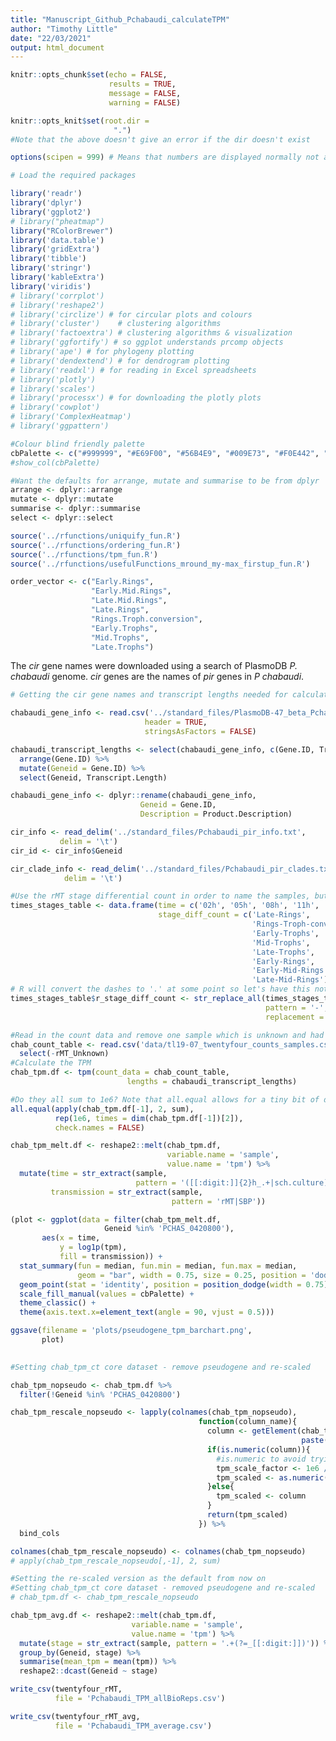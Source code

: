 ```yaml
---
title: "Manuscript_Github_Pchabaudi_calculateTPM"
author: "Timothy Little"
date: "22/03/2021"
output: html_document
---
```


```r
knitr::opts_chunk$set(echo = FALSE, 
                      results = TRUE, 
                      message = FALSE, 
                      warning = FALSE)

knitr::opts_knit$set(root.dir = 
                       ".")
#Note that the above doesn't give an error if the dir doesn't exist

options(scipen = 999) # Means that numbers are displayed normally not as 1e6 (1000000)
```

```r
# Load the required packages

library('readr')
library('dplyr')
library('ggplot2')
# library("pheatmap")
library("RColorBrewer")
library('data.table')
library('gridExtra')
library('tibble')
library('stringr')
library('kableExtra')
library('viridis')
# library('corrplot')
# library('reshape2')
# library('circlize') # for circular plots and colours
# library('cluster')    # clustering algorithms
# library('factoextra') # clustering algorithms & visualization
# library('ggfortify') # so ggplot understands prcomp objects
# library('ape') # for phylogeny plotting
# library('dendextend') # for dendrogram plotting
# library('readxl') # for reading in Excel spreadsheets
# library('plotly')
# library('scales')
# library('processx') # for downloading the plotly plots
# library('cowplot')
# library('ComplexHeatmap')
# library('ggpattern')

#Colour blind friendly palette
cbPalette <- c("#999999", "#E69F00", "#56B4E9", "#009E73", "#F0E442", "#0072B2", "#D55E00", "#CC79A7")
#show_col(cbPalette)

#Want the defaults for arrange, mutate and summarise to be from dplyr
arrange <- dplyr::arrange
mutate <- dplyr::mutate
summarise <- dplyr::summarise
select <- dplyr::select
```

```r
source('../rfunctions/uniquify_fun.R')
source('../rfunctions/ordering_fun.R')
source('../rfunctions/tpm_fun.R')
source('../rfunctions/usefulFunctions_mround_my-max_firstup_fun.R')
```

```r

order_vector <- c("Early.Rings",
                  "Early.Mid.Rings",
                  "Late.Mid.Rings",
                  "Late.Rings",
                  "Rings.Troph.conversion",
                  "Early.Trophs",
                  "Mid.Trophs",
                  "Late.Trophs")
```

The _cir_ gene names were downloaded using a search of PlasmoDB _P. chabaudi_ genome. _cir_ genes are the names of _pir_ genes in _P chabaudi_.

```r

# Getting the cir gene names and transcript lengths needed for calculating the transcript-per-million

chabaudi_gene_info <- read.csv('../standard_files/PlasmoDB-47_beta_Pchabaudichabaudi_GenesByTaxon_Summary.csv',
                              header = TRUE,
                              stringsAsFactors = FALSE)

chabaudi_transcript_lengths <- select(chabaudi_gene_info, c(Gene.ID, Transcript.Length)) %>% 
  arrange(Gene.ID) %>% 
  mutate(Geneid = Gene.ID) %>% 
  select(Geneid, Transcript.Length)

chabaudi_gene_info <- dplyr::rename(chabaudi_gene_info, 
                             Geneid = Gene.ID,
                             Description = Product.Description)

```

```r

cir_info <- read_delim('../standard_files/Pchabaudi_pir_info.txt',
           delim = '\t')
cir_id <- cir_info$Geneid

cir_clade_info <- read_delim('../standard_files/Pchabaudi_pir_clades.txt',
            delim = '\t')
```

```r
#Use the rMT stage differential count in order to name the samples, but keep time to retain order
times_stages_table <- data.frame(time = c('02h', '05h', '08h', '11h', '14h', '17h','20h','23h'),
                                 stage_diff_count = c('Late-Rings',
                                                      'Rings-Troph-conversion',
                                                      'Early-Trophs',
                                                      'Mid-Trophs',
                                                      'Late-Trophs',
                                                      'Early-Rings',
                                                      'Early-Mid-Rings',
                                                      'Late-Mid-Rings'))
# R will convert the dashes to '.' at some point so let's have this notation here also
times_stages_table$r_stage_diff_count <- str_replace_all(times_stages_table$stage_diff_count, 
                                                         pattern = '-', 
                                                         replacement = '\\.')
```

```r
#Read in the count data and remove one sample which is unknown and had no description.
chab_count_table <- read.csv('data/tl19-07_twentyfour_counts_samples.csv') %>% 
  select(-rMT_Unknown)
#Calculate the TPM
chab_tpm.df <- tpm(count_data = chab_count_table, 
                          lengths = chabaudi_transcript_lengths)

#Do they all sum to 1e6? Note that all.equal allows for a tiny bit of difference which is okay.
all.equal(apply(chab_tpm.df[-1], 2, sum), 
          rep(1e6, times = dim(chab_tpm.df[-1])[2]), 
          check.names = FALSE)
```

```r

chab_tpm_melt.df <- reshape2::melt(chab_tpm.df,
                                   variable.name = 'sample',
                                   value.name = 'tpm') %>% 
  mutate(time = str_extract(sample, 
                            pattern = '([[:digit:]]{2}h_.+|sch.culture)(?=_[[:digit:]])'),
         transmission = str_extract(sample,
                                    pattern = 'rMT|SBP'))

(plot <- ggplot(data = filter(chab_tpm_melt.df, 
                     Geneid %in% 'PCHAS_0420800'), 
       aes(x = time, 
           y = log1p(tpm),
           fill = transmission)) +
  stat_summary(fun = median, fun.min = median, fun.max = median,
               geom = "bar", width = 0.75, size = 0.25, position = 'dodge') +
  geom_point(stat = 'identity', position = position_dodge(width = 0.75)) +
  scale_fill_manual(values = cbPalette) +
  theme_classic() +
  theme(axis.text.x=element_text(angle = 90, vjust = 0.5)))

ggsave(filename = 'plots/pseudogene_tpm_barchart.png',
       plot)
  
```


```r

#Setting chab_tpm_ct core dataset - remove pseudogene and re-scaled

chab_tpm_nopseudo <- chab_tpm.df %>% 
  filter(!Geneid %in% 'PCHAS_0420800')

chab_tpm_rescale_nopseudo <- lapply(colnames(chab_tpm_nopseudo), 
                                          function(column_name){
                                            column <- getElement(chab_tpm_nopseudo, 
                                                                 paste(column_name))
                                            if(is.numeric(column)){
                                              #is.numeric to avoid trying to scale the Geneid column
                                              tpm_scale_factor <- 1e6 / sum(column)
                                              tpm_scaled <- as.numeric(column*tpm_scale_factor)
                                            }else{
                                              tpm_scaled <- column
                                            }
                                            return(tpm_scaled)
                                          }) %>% 
  bind_cols

colnames(chab_tpm_rescale_nopseudo) <- colnames(chab_tpm_nopseudo)
# apply(chab_tpm_rescale_nopseudo[,-1], 2, sum)

#Setting the re-scaled version as the default from now on
#Setting chab_tpm_ct core dataset - removed pseudogene and re-scaled
# chab_tpm.df <- chab_tpm_rescale_nopseudo
```

```r
chab_tpm_avg.df <- reshape2::melt(chab_tpm.df, 
                           variable.name = 'sample',
                           value.name = 'tpm') %>% 
  mutate(stage = str_extract(sample, pattern = '.+(?=_[[:digit:]])')) %>% 
  group_by(Geneid, stage) %>% 
  summarise(mean_tpm = mean(tpm)) %>% 
  reshape2::dcast(Geneid ~ stage)
```

```r
write_csv(twentyfour_rMT,
          file = 'Pchabaudi_TPM_allBioReps.csv')

write_csv(twentyfour_rMT_avg,
          file = 'Pchabaudi_TPM_average.csv')
```
